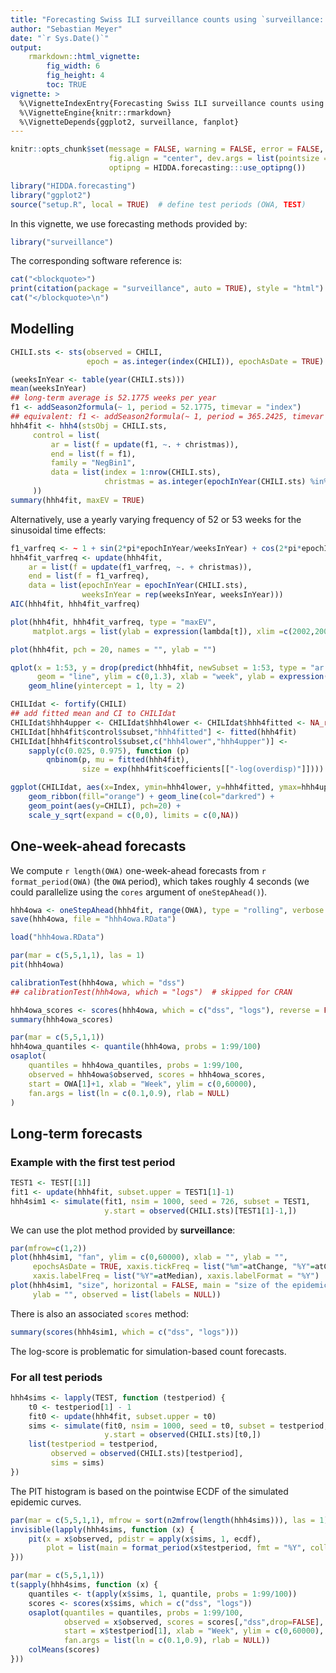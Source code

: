 ```yaml
---
title: "Forecasting Swiss ILI surveillance counts using `surveillance::hhh4`"
author: "Sebastian Meyer"
date: "`r Sys.Date()`"
output:
    rmarkdown::html_vignette:
        fig_width: 6
        fig_height: 4
        toc: TRUE
vignette: >
  %\VignetteIndexEntry{Forecasting Swiss ILI surveillance counts using 'surveillance::hhh4'}
  %\VignetteEngine{knitr::rmarkdown}
  %\VignetteDepends{ggplot2, surveillance, fanplot}
---
```


```r
knitr::opts_chunk$set(message = FALSE, warning = FALSE, error = FALSE,
                      fig.align = "center", dev.args = list(pointsize = 10),
                      optipng = HIDDA.forecasting:::use_optipng())
```

```r
library("HIDDA.forecasting")
library("ggplot2")
source("setup.R", local = TRUE)  # define test periods (OWA, TEST)
```

In this vignette, we use forecasting methods provided by:
```r
library("surveillance")
```

The corresponding software reference is:
```r
cat("<blockquote>")
print(citation(package = "surveillance", auto = TRUE), style = "html")
cat("</blockquote>\n")
```


## Modelling

```r
CHILI.sts <- sts(observed = CHILI,
                 epoch = as.integer(index(CHILI)), epochAsDate = TRUE)
```

```r
(weeksInYear <- table(year(CHILI.sts)))
mean(weeksInYear)
## long-term average is 52.1775 weeks per year
f1 <- addSeason2formula(~ 1, period = 52.1775, timevar = "index")
## equivalent: f1 <- addSeason2formula(~ 1, period = 365.2425, timevar = "t")
hhh4fit <- hhh4(stsObj = CHILI.sts,
     control = list(
         ar = list(f = update(f1, ~. + christmas)),
         end = list(f = f1),
         family = "NegBin1",
         data = list(index = 1:nrow(CHILI.sts),
                     christmas = as.integer(epochInYear(CHILI.sts) %in% 52))
     ))
summary(hhh4fit, maxEV = TRUE)
```

Alternatively, use a yearly varying frequency of 52 or 53 weeks for
the sinusoidal time effects:

```r
f1_varfreq <- ~ 1 + sin(2*pi*epochInYear/weeksInYear) + cos(2*pi*epochInYear/weeksInYear)
hhh4fit_varfreq <- update(hhh4fit,
    ar = list(f = update(f1_varfreq, ~. + christmas)),
    end = list(f = f1_varfreq),
    data = list(epochInYear = epochInYear(CHILI.sts),
                weeksInYear = rep(weeksInYear, weeksInYear)))
AIC(hhh4fit, hhh4fit_varfreq)
```
```r
plot(hhh4fit, hhh4fit_varfreq, type = "maxEV",
     matplot.args = list(ylab = expression(lambda[t]), xlim =c(2002,2007)))
```

```r
plot(hhh4fit, pch = 20, names = "", ylab = "")
```

```r
qplot(x = 1:53, y = drop(predict(hhh4fit, newSubset = 1:53, type = "ar.exppred")),
      geom = "line", ylim = c(0,1.3), xlab = "week", ylab = expression(lambda[t])) +
    geom_hline(yintercept = 1, lty = 2)
```

```r
CHILIdat <- fortify(CHILI)
## add fitted mean and CI to CHILIdat
CHILIdat$hhh4upper <- CHILIdat$hhh4lower <- CHILIdat$hhh4fitted <- NA_real_
CHILIdat[hhh4fit$control$subset,"hhh4fitted"] <- fitted(hhh4fit)
CHILIdat[hhh4fit$control$subset,c("hhh4lower","hhh4upper")] <-
    sapply(c(0.025, 0.975), function (p)
        qnbinom(p, mu = fitted(hhh4fit),
                size = exp(hhh4fit$coefficients[["-log(overdisp)"]])))
```

```r
ggplot(CHILIdat, aes(x=Index, ymin=hhh4lower, y=hhh4fitted, ymax=hhh4upper)) +
    geom_ribbon(fill="orange") + geom_line(col="darkred") +
    geom_point(aes(y=CHILI), pch=20) +
    scale_y_sqrt(expand = c(0,0), limits = c(0,NA))
```



## One-week-ahead forecasts


We compute `r length(OWA)` one-week-ahead forecasts
from `r format_period(OWA)` (the `OWA` period),
which takes roughly 4 seconds
(we could parallelize using the `cores` argument of `oneStepAhead()`).

```r
hhh4owa <- oneStepAhead(hhh4fit, range(OWA), type = "rolling", verbose = FALSE)
save(hhh4owa, file = "hhh4owa.RData")
```
```r
load("hhh4owa.RData")
```

```r
par(mar = c(5,5,1,1), las = 1)
pit(hhh4owa)
```

```r
calibrationTest(hhh4owa, which = "dss")
## calibrationTest(hhh4owa, which = "logs")  # skipped for CRAN
```

```r
hhh4owa_scores <- scores(hhh4owa, which = c("dss", "logs"), reverse = FALSE)
summary(hhh4owa_scores)
```

```r
par(mar = c(5,5,1,1))
hhh4owa_quantiles <- quantile(hhh4owa, probs = 1:99/100)
osaplot(
    quantiles = hhh4owa_quantiles, probs = 1:99/100,
    observed = hhh4owa$observed, scores = hhh4owa_scores,
    start = OWA[1]+1, xlab = "Week", ylim = c(0,60000),
    fan.args = list(ln = c(0.1,0.9), rlab = NULL)
)
```



## Long-term forecasts


### Example with the first test period

```r
TEST1 <- TEST[[1]]
fit1 <- update(hhh4fit, subset.upper = TEST1[1]-1)
hhh4sim1 <- simulate(fit1, nsim = 1000, seed = 726, subset = TEST1,
                     y.start = observed(CHILI.sts)[TEST1[1]-1,])
```

We can use the plot method provided by **surveillance**:

```r
par(mfrow=c(1,2))
plot(hhh4sim1, "fan", ylim = c(0,60000), xlab = "", ylab = "",
     epochsAsDate = TRUE, xaxis.tickFreq = list("%m"=atChange, "%Y"=atChange),
     xaxis.labelFreq = list("%Y"=atMedian), xaxis.labelFormat = "%Y")
plot(hhh4sim1, "size", horizontal = FALSE, main = "size of the epidemic",
     ylab = "", observed = list(labels = NULL))
```

There is also an associated `scores` method:

```r
summary(scores(hhh4sim1, which = c("dss", "logs")))
```

The log-score is problematic for simulation-based count forecasts.


### For all test periods

```r
hhh4sims <- lapply(TEST, function (testperiod) {
    t0 <- testperiod[1] - 1
    fit0 <- update(hhh4fit, subset.upper = t0)
    sims <- simulate(fit0, nsim = 1000, seed = t0, subset = testperiod,
                     y.start = observed(CHILI.sts)[t0,])
    list(testperiod = testperiod,
         observed = observed(CHILI.sts)[testperiod],
         sims = sims)
})
```

The PIT histogram is based on the pointwise ECDF of the simulated epidemic
curves.

```r
par(mar = c(5,5,1,1), mfrow = sort(n2mfrow(length(hhh4sims))), las = 1)
invisible(lapply(hhh4sims, function (x) {
    pit(x = x$observed, pdistr = apply(x$sims, 1, ecdf),
        plot = list(main = format_period(x$testperiod, fmt = "%Y", collapse = "/")))
}))
```

```r
par(mar = c(5,5,1,1))
t(sapply(hhh4sims, function (x) {
    quantiles <- t(apply(x$sims, 1, quantile, probs = 1:99/100))
    scores <- scores(x$sims, which = c("dss", "logs"))
    osaplot(quantiles = quantiles, probs = 1:99/100,
            observed = x$observed, scores = scores[,"dss",drop=FALSE],
            start = x$testperiod[1], xlab = "Week", ylim = c(0,60000),
            fan.args = list(ln = c(0.1,0.9), rlab = NULL))
    colMeans(scores)
}))
```

